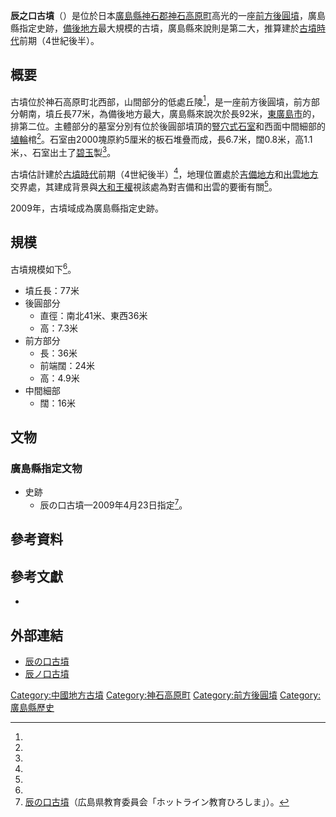 {{日本古墳
|名稱     = 辰之口古墳
|圖片     = 
|所屬     = 
|所在地   = 日本[[廣島縣|廣島縣]][[神石郡|神石郡]][[神石高原町|神石高原町]]高光
|形狀     = [[前方後圓墳|前方後圓墳]]
|規模     = 墳丘長77米，高7.3米
|建造時期 = [[古墳時代|古墳時代]]前期（4世紀後半）
|墓室形態 = [[豎穴式石室|豎穴式石室]]和[[埴輪|埴輪]]棺
|被葬者   = 不明
|出土文物   = [[碧玉|碧玉]]製{{Link-ja|管玉|管玉}}
|史跡指定 = 廣島縣指定史跡
|其他 =  
}}

'''辰之口古墳'''（{{jpn|j=辰の口古墳|hg=たつのくちこふん|rm=Tatsunokuchikofun}}）是位於日本[[廣島縣|廣島縣]][[神石郡|神石郡]][[神石高原町|神石高原町]]高光的一座[[前方後圓墳|前方後圓墳]]，廣島縣指定史跡，[[備後國|備後地方]]最大規模的古墳，廣島縣來說則是第二大，推算建於[[古墳時代|古墳時代]]前期（4世紀後半）。

== 概要 ==
古墳位於神石高原町北西部，山間部分的低處丘陵<ref name="広島県"/>，是一座前方後圓墳，前方部分朝南，墳丘長77米，為備後地方最大，廣島縣來說次於長92米，[[東廣島市|東廣島市]]的{{Link-ja|三城古墳|三ツ城古墳}}，排第二位。主體部分的墓室分別有位於後圓部墳頂的[[豎穴式石室|豎穴式石室]]和西面中間細部的[[埴輪|埴輪]]棺<ref name="広島県"/>。石室由2000塊原約5厘米的板石堆疊而成，長6.7米，闊0.8米，高1.1米，、石室出土了[[碧玉|碧玉]]製{{Link-ja|管玉|管玉}}<ref name="広島県"/>。

古墳估計建於[[古墳時代|古墳時代]]前期（4世紀後半）<ref name="広島県"/>，地理位置處於[[吉備國|吉備地方]]和[[出雲國|出雲地方]]交界處，其建成背景與[[大和王權|大和王權]]視該處為對吉備和出雲的要衝有關<ref name="広島県"/>。

2009年，古墳域成為廣島縣指定史跡。

== 規模 ==
古墳規模如下<ref name="広島県"/>。
* 墳丘長：77米
* 後圓部分
** 直徑：南北41米、東西36米
** 高：7.3米
* 前方部分
** 長：36米
** 前端闊：24米
** 高：4.9米
* 中間細部
** 闊：16米

== 文物 ==
=== 廣島縣指定文物===
* 史跡
** 辰の口古墳—2009年4月23日指定<ref name="広島県">[http://www.pref.hiroshima.lg.jp/site/bunkazai/bunkazai-data-206121260.html 辰の口古墳]（広島県教育委員会「ホットライン教育ひろしま」）。</ref>。

== 參考資料 ==
{{reflist}}

== 參考文獻 ==
* {{Cite book|editor=|author=|year=1982|chapter=高光村|title=日本歴史地名大系 35 広島県の地名|publisher=[[平凡社|平凡社]] |isbn=4582490352|ref={{Harvid|高光村（平凡社）|1982年}}}}

== 外部連結 ==
* [http://www.pref.hiroshima.lg.jp/site/bunkazai/bunkazai-data-206121260.html 辰の口古墳]
* [http://www.jinsekigun.jp/ja/town/introduction/history/tatsu/ 辰ノ口古墳]

{{DEFAULTSORT:Tatsunokuchikofun}}
[[Category:中國地方古墳|Category:中國地方古墳]]
[[Category:神石高原町|Category:神石高原町]]
[[Category:前方後圓墳|Category:前方後圓墳]]
[[Category:廣島縣歷史|Category:廣島縣歷史]]